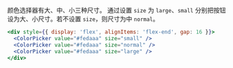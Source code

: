 颜色选择器有大、中、小三种尺寸。
通过设置 `size` 为 `large`、`small` 分别把按钮设为大、小尺寸。若不设置 `size`，则尺寸为中 `normal`。

```jsx
<div style={{ display: 'flex', alignItems: 'flex-end', gap: 16 }}>
  <ColorPicker value="#fedaaa" size="small" />
  <ColorPicker value="#fedaaa" size="normal" />
  <ColorPicker value="#fedaaa" size="large" />
</div>
```